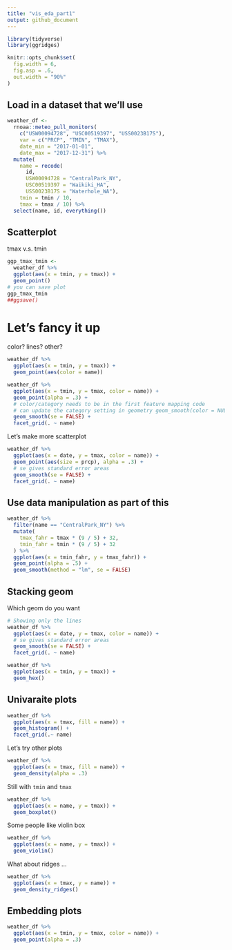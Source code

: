 ```yaml
---
title: "vis_eda_part1"
output: github_document
---
```


```r
library(tidyverse)
library(ggridges)

knitr::opts_chunk$set(
  fig.width = 6,
  fig.asp = .6,
  out.width = "90%"
)
```

## Load in a dataset that we'll use

```r
weather_df <- 
  rnoaa::meteo_pull_monitors(
    c("USW00094728", "USC00519397", "USS0023B17S"),
    var = c("PRCP", "TMIN", "TMAX"), 
    date_min = "2017-01-01",
    date_max = "2017-12-31") %>%
  mutate(
    name = recode(
      id, 
      USW00094728 = "CentralPark_NY", 
      USC00519397 = "Waikiki_HA",
      USS0023B17S = "Waterhole_WA"),
    tmin = tmin / 10,
    tmax = tmax / 10) %>%
  select(name, id, everything())
```

## Scatterplot

tmax v.s. tmin

```r
ggp_tmax_tmin <-
  weather_df %>%
  ggplot(aes(x = tmin, y = tmax)) +
  geom_point()
# you can save plot
ggp_tmax_tmin
##ggsave()
```

# Let's fancy it up

color? lines? other?

```r
weather_df %>%
  ggplot(aes(x = tmin, y = tmax)) +
  geom_point(aes(color = name))
```

```r
weather_df %>%
  ggplot(aes(x = tmin, y = tmax, color = name)) +
  geom_point(alpha = .3) +
  # color/category needs to be in the first feature mapping code
  # can update the category setting in geometry geom_smooth(color = NULL, se = FALSE)
  geom_smooth(se = FALSE) +
  facet_grid(. ~ name)
```
Let's make more scatterplot
```r
weather_df %>%
  ggplot(aes(x = date, y = tmax, color = name)) +
  geom_point(aes(size = prcp), alpha = .3) +
  # se gives standard error areas
  geom_smooth(se = FALSE) +
  facet_grid(. ~ name)

```
## Use data manipulation as part of this

```r
weather_df %>%
  filter(name == "CentralPark_NY") %>%
  mutate(
    tmax_fahr = tmax * (9 / 5) + 32,
    tmin_fahr = tmin * (9 / 5) + 32
  ) %>%
  ggplot(aes(x = tmin_fahr, y = tmax_fahr)) +
  geom_point(alpha = .5) + 
  geom_smooth(method = "lm", se = FALSE)
```
## Stacking geom

Which geom do you want

```r
# Showing only the lines
weather_df %>%
  ggplot(aes(x = date, y = tmax, color = name)) +
  # se gives standard error areas
  geom_smooth(se = FALSE) +
  facet_grid(. ~ name)
```
```r
weather_df %>%
  ggplot(aes(x = tmin, y = tmax)) +
  geom_hex()
```
## Univaraite plots

```r
weather_df %>%
  ggplot(aes(x = tmax, fill = name)) +
  geom_histogram() +
  facet_grid(.~ name)
```
Let's try other plots
```r
weather_df %>%
  ggplot(aes(x = tmax, fill = name)) +
  geom_density(alpha = .3)
```

Still with `tmin` and `tmax`
```r
weather_df %>%
  ggplot(aes(x = name, y = tmax)) +
  geom_boxplot()
```

Some people like violin box
```r
weather_df %>%
  ggplot(aes(x = name, y = tmax)) +
  geom_violin()
```

What about ridges ...

```r
weather_df %>%
  ggplot(aes(x = tmax, y = name)) +
  geom_density_ridges()
```
## Embedding plots

```r
weather_df %>%
  ggplot(aes(x = tmin, y = tmax, color = name)) +
  geom_point(alpha = .3)
```





